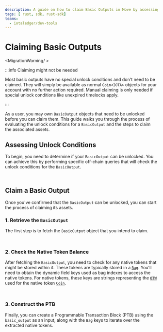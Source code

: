 ```yaml
---
description: A guide on how to claim Basic Outputs in Move by assessing and unlocking owned objects.
tags: [ rust, sdk, rust-sdk]
teams:
  - iotaledger/dev-tools
---
```



# Claiming Basic Outputs

<MigrationWarning/ >

:::info Claiming might not be needed

Most basic outputs have no special unlock conditions and don't need to be claimed. They will simply be available as normal `Coin<IOTA>` objects for your account with no further action required. Manual claiming is only needed if special unlock conditions like unexpired timelocks apply.

:::

As a user, you may own `BasicOutput` objects that need to be unlocked before you can claim them. This guide walks you through the process of evaluating the unlock conditions for a `BasicOutput` and the steps to claim the associated assets.

## Assessing Unlock Conditions

To begin, you need to determine if your `BasicOutput` can be unlocked. You can achieve this by performing specific off-chain queries that will check the unlock conditions for the `BasicOutput`.

<Tabs groupId="language">
<TabItem value="typescript" label="TypeScript">

```typescript file=<rootDir>/docs/examples/typescript/src/stardust/check-basic-output-unlock-conditions.ts#L17-L49
```

</TabItem>
<TabItem value="rust" label="Rust">

```rust file=<rootDir>/docs/examples/rust/stardust/check-basic-output-unlock-conditions.rs#L20-L56
```

</TabItem>
</Tabs>

## Claim a Basic Output

Once you've confirmed that the `BasicOutput` can be unlocked, you can start the process of claiming its assets.

### 1. Retrieve the `BasicOutput`

The first step is to fetch the `BasicOutput` object that you intend to claim.

<Tabs groupId="language">
<TabItem value="typescript" label="TypeScript">

```typescript file=<rootDir>/docs/examples/typescript/src/stardust/basic-output-claim.ts#L25-L42
```

</TabItem>
<TabItem value="rust" label="Rust">

```rust file=<rootDir>/docs/examples/rust/stardust/basic-output-claim.rs#L56-L81
```

</TabItem>
</Tabs>

### 2. Check the Native Token Balance
  
After fetching the `BasicOutput`, you need to check for any native tokens that might be stored within it. 
These tokens are typically stored in a [`Bag`](../../../references/framework/iota-framework/bag.mdx). 
You'll need to obtain the dynamic field keys used as bag indexes to access the native tokens.
For native tokens,
these keys are strings representing the [`OTW`](../../iota-101/move-overview/one-time-witness.mdx) used for the native token [`Coin`](../../../references/framework/iota-framework/coin.mdx#resource-coin).


<Tabs groupId="language">
<TabItem value="typescript" label="TypeScript">

```typescript file=<rootDir>/docs/examples/typescript/src/stardust/basic-output-claim.ts#L47-L66
```

</TabItem>
<TabItem value="rust" label="Rust">

```rust file=<rootDir>/docs/examples/rust/stardust/basic-output-claim.rs#L83-L110
```

</TabItem>
</Tabs>

### 3. Construct the PTB

Finally, you can create a Programmable Transaction Block (PTB) using the `basic_output` as an input,
along with the `Bag` keys to iterate over the extracted native tokens.

<Tabs groupId="language">
<TabItem value="typescript" label="TypeScript">

```typescript file=<rootDir>/docs/examples/typescript/src/stardust/basic-output-claim.ts#L68-L118
```

</TabItem>
<TabItem value="rust" label="Rust">

```rust file=<rootDir>/docs/examples/rust/stardust/basic-output-claim.rs#L113-L177
```

</TabItem>
</Tabs>